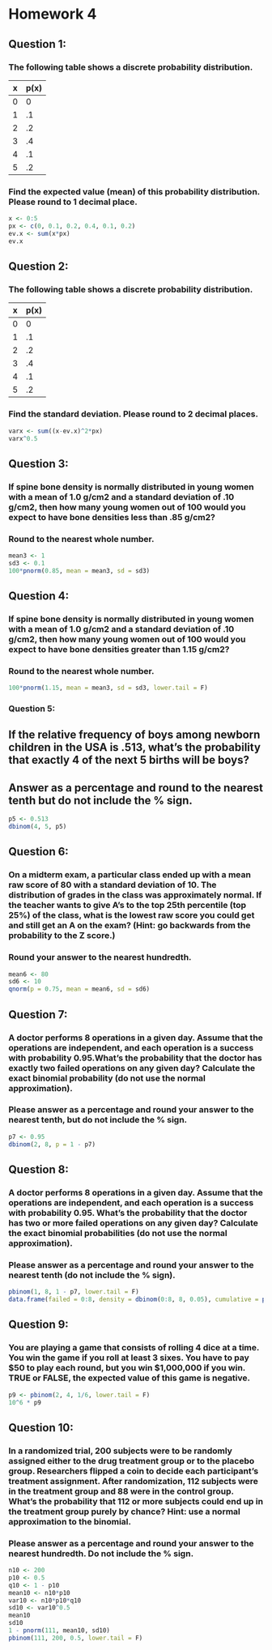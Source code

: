 Homework 4
========================================================

## Question 1:

### The following table shows a discrete probability distribution.
x | p(x)
---|---
0|  0
1|	.1
2|	.2
3|	.4
4|	.1
5|	.2

### Find the expected value (mean) of this probability distribution. Please round to 1 decimal place.

```r
x <- 0:5
px <- c(0, 0.1, 0.2, 0.4, 0.1, 0.2)
ev.x <- sum(x*px)
ev.x
```

## Question 2:

### The following table shows a discrete probability distribution.
x | p(x)
---|---
0|  0
1|	.1
2|	.2
3|	.4
4|	.1
5|	.2

### Find the standard deviation. Please round to 2 decimal places. 

```r
varx <- sum((x-ev.x)^2*px)
varx^0.5
```

## Question 3:

### If spine bone density is normally distributed in young women with a mean of 1.0 g/cm2 and a standard deviation of .10 g/cm2, then how many young women out of 100 would you expect to have bone densities less than .85 g/cm2?

### Round to the nearest whole number.

```r
mean3 <- 1
sd3 <- 0.1
100*pnorm(0.85, mean = mean3, sd = sd3)
```

## Question 4:

### If spine bone density is normally distributed in young women with a mean of 1.0 g/cm2 and a standard deviation of .10 g/cm2, then how many young women out of 100 would you expect to have bone densities greater than 1.15 g/cm2?

### Round to the nearest whole number.

```r
100*pnorm(1.15, mean = mean3, sd = sd3, lower.tail = F)
```

### Question 5:

## If the relative frequency of boys among newborn children in the USA is .513, what’s the probability that exactly 4 of the next 5 births will be boys?

## Answer as a percentage and round to the nearest tenth but do not include the % sign.

```r
p5 <- 0.513
dbinom(4, 5, p5)
```

## Question 6:

### On a midterm exam, a particular class ended up with a mean raw score of 80 with a standard deviation of 10. The distribution of grades in the class was approximately normal. If the teacher wants to give A’s to the top 25th percentile (top 25%) of the class, what is the lowest raw score you could get and still get an A on the exam? (Hint: go backwards from the probability to the Z score.)

### Round your answer to the nearest hundredth.

```r
mean6 <- 80
sd6 <- 10
qnorm(p = 0.75, mean = mean6, sd = sd6)
```

## Question 7:

### A doctor performs 8 operations in a given day. Assume that the operations are independent, and each operation is a success with probability 0.95.What’s the probability that the doctor has exactly two failed operations on any given day? Calculate the exact binomial probability (do not use the normal approximation).

### Please answer as a percentage and round your answer to the nearest tenth, but do not include the % sign.

```r
p7 <- 0.95
dbinom(2, 8, p = 1 - p7)
```

## Question 8:

### A doctor performs 8 operations in a given day. Assume that the operations are independent, and each operation is a success with probability 0.95. What’s the probability that the doctor has two or more failed operations on any given day? Calculate the exact binomial probabilities (do not use the normal approximation).

### Please answer as a percentage and round your answer to the nearest tenth (do not include the % sign). 

```r
pbinom(1, 8, 1 - p7, lower.tail = F)
data.frame(failed = 0:8, density = dbinom(0:8, 8, 0.05), cumulative = pbinom(0:8, 8, .05), invcum = pbinom(0:8, 8, .05, lower.tail = F))
```

## Question 9:

### You are playing a game that consists of rolling 4 dice at a time. You win the game if you roll at least 3 sixes. You have to pay $50 to play each round, but you win $1,000,000 if you win. TRUE or FALSE, the expected value of this game is negative.

```r
p9 <- pbinom(2, 4, 1/6, lower.tail = F)
10^6 * p9
```

## Question 10:

### In a randomized trial, 200 subjects were to be randomly assigned either to the drug treatment group or to the placebo group. Researchers flipped a coin to decide each participant’s treatment assignment. After randomization, 112 subjects were in the treatment group and 88 were in the control group. What’s the probability that 112 or more subjects could end up in the treatment group purely by chance? Hint: use a normal approximation to the binomial.

### Please answer as a percentage and round your answer to the nearest hundredth. Do not include the % sign.

```r
n10 <- 200
p10 <- 0.5
q10 <- 1 - p10
mean10 <- n10*p10
var10 <- n10*p10*q10
sd10 <- var10^0.5
mean10
sd10
1 - pnorm(111, mean10, sd10)
pbinom(111, 200, 0.5, lower.tail = F)
```

